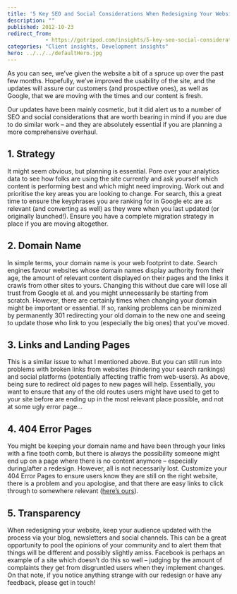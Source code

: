 ```yaml
---
title: '5 Key SEO and Social Considerations When Redesigning Your Website'
description: ""
published: 2012-10-23
redirect_from: 
            - https://gotripod.com/insights/5-key-seo-social-considerations-redesigning-website/
categories: "Client insights, Development insights"
hero: ../../../defaultHero.jpg
---
```

As you can see, we’ve given the website a bit of a spruce up over the past few months. Hopefully, we’ve improved the usability of the site, and the updates will assure our customers (and prospective ones), as well as Google, that we are moving with the times and our content is fresh.

Our updates have been mainly cosmetic, but it did alert us to a number of SEO and social considerations that are worth bearing in mind if you are due to do similar work – and they are absolutely essential if you are planning a more comprehensive overhaul.

## 1. Strategy

It might seem obvious, but planning is essential. Pore over your analytics data to see how folks are using the site currently and ask yourself which content is performing best and which might need improving. Work out and prioritise the key areas you are looking to change. For search, this a great time to ensure the keyphrases you are ranking for in Google etc are as relevant (and converting as well) as they were when you last updated (or originally launched!). Ensure you have a complete migration strategy in place if you are moving altogether.

## 2. Domain Name

In simple terms, your domain name is your web footprint to date. Search engines favour websites whose domain names display authority from their age, the amount of relevant content displayed on their pages and the links it crawls from other sites to yours. Changing this without due care will lose all trust from Google et al. and you might unnecessarily be starting from scratch. However, there are certainly times when changing your domain might be important or essential. If so, ranking problems can be minimized by permanently 301 redirecting your old domain to the new one and seeing to update those who link to you (especially the big ones) that you’ve moved.

## 3. Links and Landing Pages

This is a similar issue to what I mentioned above. But you can still run into problems with broken links from websites (hindering your search rankings) and social platforms (potentially affecting traffic from web-users). As above, being sure to redirect old pages to new pages will help. Essentially, you want to ensure that any of the old routes users might have used to get to your site before are ending up in the most relevant place possible, and not at some ugly error page…

## 4. 404 Error Pages

You might be keeping your domain name and have been through your links with a fine tooth comb, but there is always the possibility someone might end up on a page where there is no content anymore – especially during/after a redesign. However, all is not necessarily lost. Customize your 404 Error Pages to ensure users know they are still on the right website, there is a problem and you apologise, and that there are easy links to click through to somewhere relevant ([here’s ours](http://www.gotripod.com/badpage)).

## 5. Transparency

When redesigning your website, keep your audience updated with the process via your blog, newsletters and social channels. This can be a great opportunity to pool the opinions of your community and to alert them that things will be different and possibly slightly amiss. Facebook is perhaps an example of a site which doesn’t do this so well – judging by the amount of complaints they get from disgruntled users when they implement changes. On that note, if you notice anything strange with our redesign or have any feedback, please get in touch!
